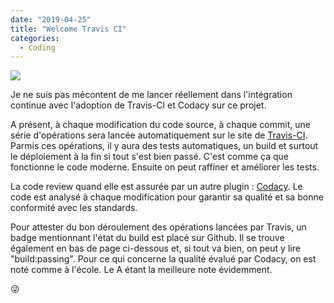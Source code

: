```yaml
---
date: "2019-04-25"
title: "Welcome Travis CI"
categories:
  - Coding
---
```


[![](./TravisCI.png)](http://travis-ci.org "Travis-CI") 

Je ne suis pas mécontent de me lancer réellement dans l'intégration continue avec l'adoption de Travis-CI et Codacy sur ce projet. 

A présent, à chaque modification du code source, à chaque commit, une série d'opérations sera lancée automatiquement sur le site de [Travis-CI](https://www.travis-ci.org "Travis-CI"). Parmis ces opérations, il y aura des tests automatiques, un build et surtout le déploiement à la fin si tout s'est bien passé. C'est comme ça que fonctionne le code moderne. Ensuite on peut raffiner et améliorer les tests. 

La code review quand  elle est assurée par un autre plugin : [Codacy](https://www.codacy.com "Codacy"). Le code est analysé à chaque modification pour garantir sa qualité et sa bonne conformité avec les standards.

Pour attester du bon déroulement des opérations lancées par Travis, un badge mentionnant l'état du build est placé sur Github. Il se trouve également en bas de page ci-dessous et, si tout va bien, on peut y lire "build:passing". Pour ce qui concerne la qualité évalué par Codacy, on est noté comme à l'école. Le A étant la meilleure note évidemment.

😜